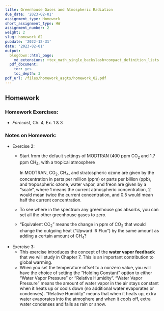 ```yaml
---
title: Greenhouse Gases and Atmospheric Radiation
due_date: '2023-02-01'
assignment_type: Homework
short_assignment_type: HW
assignment_number: 2
weight: 2
slug: homework_02
pubdate: '2022-12-31'
date: '2023-02-01'
output:
  blogdown::html_page:
    md_extensions: +tex_math_single_backslash+compact_definition_lists
  pdf_document:
    toc: yes
    toc_depth: 3
pdf_url: /files/homework_asgts/homework_02.pdf
---
```

## Homework

### Homework Exercises:



* _Forecast_, Ch. 4, Ex. 1 & 3

### Notes on Homework:


* Exercise 2: 
  * Start from the default settings of MODTRAN (400 ppm CO~2~ and 
    1.7 ppm CH~4~, with a tropical atmosphere
    
    In MODTRAN, CO~2~, CH~4~, and stratospheric ozone are given by 
    the concentration in parts per million (ppm) or parts per billion (ppb),
    and tropospheric ozone, water vapor, and freon are given by a "scale", 
    where 1 means the current atmospheric concentration, 2 would mean twice the
    current concentration, and 0.5 would mean half the current concentration.  
  * To see where in the spectrum any greenhouse gas absorbs, you can set all
    the other greenhouse gases to zero.
  * "Equivalent CO~2~" means the change in ppm of CO~2~ that would 
    change the outgoing heat ("Upward IR Flux") by the same amount as 
    adding a certain amount of CH~4~?
* Exercise 3:
  * This exercise introduces the concept of the **water vapor feedback** 
    that we will study in Chapter 7. This is an important contribution to 
    global warming.
  * When you set the temperature offset to a
    nonzero value, you will have the choice of setting the "Holding Constant"
    option to either "Water Vapor Pressure" or "Relative Humidity".
    "Water Vapor Pressure" means the amount of water vapor in the air stays 
    constant when it heats up or cools down (no additional water evaporates or
    condenses). "Relative Humidity" means that when it heats up, extra 
    water evaporates into the atmophere and when it cools off, extra water
    condenses and falls as rain or snow.